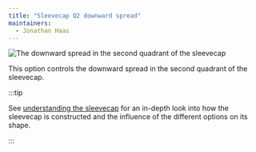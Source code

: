 ```yaml
---
title: "Sleevecap Q2 downward spread"
maintainers:
  - Jonathan Haas
---
```


![The downward spread in the second quadrant of the sleevecap](./sleevecapq2spread1.svg)

This option controls the downward spread in the second quadrant of the sleevecap.

:::tip


See [understanding the sleevecap](/docs/designs/brian/options#understanding-the-sleevecap) for an in-depth
look into how the sleevecap is constructed and the influence of the different options on its shape.

:::




